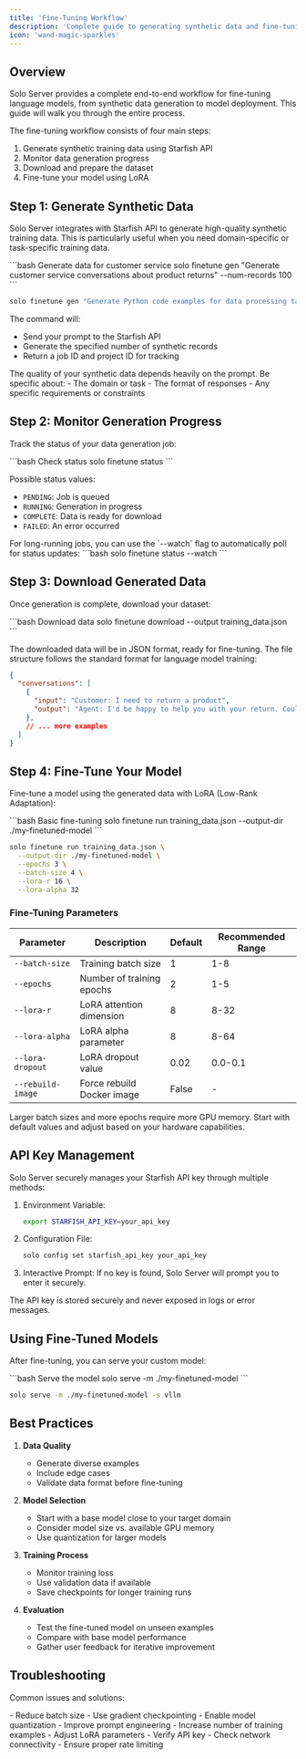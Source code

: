 ```yaml
---
title: 'Fine-Tuning Workflow'
description: 'Complete guide to generating synthetic data and fine-tuning models with Solo Server'
icon: 'wand-magic-sparkles'
---
```


## Overview

Solo Server provides a complete end-to-end workflow for fine-tuning language models, from synthetic data generation to model deployment. This guide will walk you through the entire process.

The fine-tuning workflow consists of four main steps:
1. Generate synthetic training data using Starfish API
2. Monitor data generation progress
3. Download and prepare the dataset
4. Fine-tune your model using LoRA

## Step 1: Generate Synthetic Data

Solo Server integrates with Starfish API to generate high-quality synthetic training data. This is particularly useful when you need domain-specific or task-specific training data.

<CodeGroup>
  ```bash Generate data for customer service
  solo finetune gen "Generate customer service conversations about product returns" --num-records 100
  ```

  ```bash Generate data for code generation
  solo finetune gen "Generate Python code examples for data processing tasks" --num-records 50
  ```
</CodeGroup>

The command will:
- Send your prompt to the Starfish API
- Generate the specified number of synthetic records
- Return a job ID and project ID for tracking

<Note>
  The quality of your synthetic data depends heavily on the prompt. Be specific about:
  - The domain or task
  - The format of responses
  - Any specific requirements or constraints
</Note>

## Step 2: Monitor Generation Progress

Track the status of your data generation job:

<CodeGroup>
  ```bash Check status
  solo finetune status <job-id>
  ```
</CodeGroup>

Possible status values:
- `PENDING`: Job is queued
- `RUNNING`: Generation in progress
- `COMPLETE`: Data is ready for download
- `FAILED`: An error occurred

<Tip>
  For long-running jobs, you can use the `--watch` flag to automatically poll for status updates:
  ```bash
  solo finetune status <job-id> --watch
  ```
</Tip>

## Step 3: Download Generated Data

Once generation is complete, download your dataset:

<CodeGroup>
  ```bash Download data
  solo finetune download <project-id> --output training_data.json
  ```
</CodeGroup>

The downloaded data will be in JSON format, ready for fine-tuning. The file structure follows the standard format for language model training:

```json
{
  "conversations": [
    {
      "input": "Customer: I need to return a product",
      "output": "Agent: I'd be happy to help you with your return. Could you please provide your order number?"
    },
    // ... more examples
  ]
}
```

## Step 4: Fine-Tune Your Model

Fine-tune a model using the generated data with LoRA (Low-Rank Adaptation):

<CodeGroup>
  ```bash Basic fine-tuning
  solo finetune run training_data.json --output-dir ./my-finetuned-model
  ```

  ```bash Advanced fine-tuning
  solo finetune run training_data.json \
    --output-dir ./my-finetuned-model \
    --epochs 3 \
    --batch-size 4 \
    --lora-r 16 \
    --lora-alpha 32
  ```
</CodeGroup>

### Fine-Tuning Parameters

| Parameter | Description | Default | Recommended Range |
|-----------|-------------|---------|------------------|
| `--batch-size` | Training batch size | 1 | 1-8 |
| `--epochs` | Number of training epochs | 2 | 1-5 |
| `--lora-r` | LoRA attention dimension | 8 | 8-32 |
| `--lora-alpha` | LoRA alpha parameter | 8 | 8-64 |
| `--lora-dropout` | LoRA dropout value | 0.02 | 0.0-0.1 |
| `--rebuild-image` | Force rebuild Docker image | False | - |

<Warning>
  Larger batch sizes and more epochs require more GPU memory. Start with default values and adjust based on your hardware capabilities.
</Warning>

## API Key Management

Solo Server securely manages your Starfish API key through multiple methods:

1. Environment Variable:
   ```bash
   export STARFISH_API_KEY=your_api_key
   ```

2. Configuration File:
   ```bash
   solo config set starfish_api_key your_api_key
   ```

3. Interactive Prompt:
   If no key is found, Solo Server will prompt you to enter it securely.

<Note>
  The API key is stored securely and never exposed in logs or error messages.
</Note>

## Using Fine-Tuned Models

After fine-tuning, you can serve your custom model:

<CodeGroup>
  ```bash Serve the model
  solo serve -m ./my-finetuned-model
  ```

  ```bash Serve with specific backend
  solo serve -m ./my-finetuned-model -s vllm
  ```
</CodeGroup>

## Best Practices

1. **Data Quality**
   - Generate diverse examples
   - Include edge cases
   - Validate data format before fine-tuning

2. **Model Selection**
   - Start with a base model close to your target domain
   - Consider model size vs. available GPU memory
   - Use quantization for larger models

3. **Training Process**
   - Monitor training loss
   - Use validation data if available
   - Save checkpoints for longer training runs

4. **Evaluation**
   - Test the fine-tuned model on unseen examples
   - Compare with base model performance
   - Gather user feedback for iterative improvement

## Troubleshooting

Common issues and solutions:

<Accordion title="Out of Memory Errors">
  - Reduce batch size
  - Use gradient checkpointing
  - Enable model quantization
</Accordion>

<Accordion title="Poor Generation Quality">
  - Improve prompt engineering
  - Increase number of training examples
  - Adjust LoRA parameters
</Accordion>

<Accordion title="API Connection Issues">
  - Verify API key
  - Check network connectivity
  - Ensure proper rate limiting
</Accordion> 